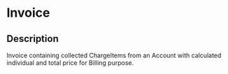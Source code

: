# Invoice
 ## Description 
 Invoice containing collected ChargeItems from an Account with calculated individual and total price for Billing purpose.
